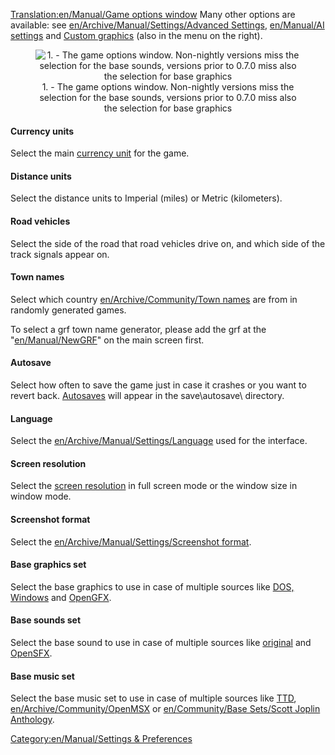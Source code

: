 [[Translation:en/Manual/Game options window]]
{{en/Manual/Navigation}}
Many other options are available: see [[en/Archive/Manual/Settings/Advanced Settings]], [[en/Manual/AI settings]] and [[en/Manual/NewGRF|Custom graphics]] (also in the menu on the right).  


<center>[[File:en/Manual/Game options.png|center|frame|1. - The game options window. Non-nightly versions miss the selection for the base sounds, versions prior to 0.7.0 miss also the selection for base graphics]]</center>

====Currency units====
Select the main [[en/Archive/Manual/Settings/Currency|currency unit]] for the game.

====Distance units====
Select the distance units to Imperial (miles) or Metric (kilometers).

====Road vehicles====
Select the side of the road that road vehicles drive on, and which side of the track signals appear on.

====Town names====
Select which country [[en/Archive/Community/Town names]] are from in randomly generated games.

To select a grf town name generator, please add the grf at the "[[en/Manual/NewGRF]]" on the main screen first.

====Autosave====
Select how often to save the game just in case it crashes or you want to revert back. [[en/Archive/Manual/Settings/Autosave|Autosaves]] will appear in the save\autosave\ directory.

====Language====
Select the [[en/Archive/Manual/Settings/Language]] used for the interface.

====Screen resolution====
Select the [[en/Archive/Manual/Settings/Resolution|screen resolution]] in full screen mode or the window size in window mode.

====Screenshot format====
Select the [[en/Archive/Manual/Settings/Screenshot format]].

====Base graphics set====
Select the base graphics to use in case of multiple sources like [[en/Archive/Manual/Installation FAQ#what-files-do-i-need-from-ttd|DOS, Windows]] and [[en/Archive/Community/Graphics Replacement|OpenGFX]].

====Base sounds set====
Select the base sound to use in case of multiple sources like [[en/Archive/Manual/Installation FAQ#what-files-do-i-need-from-ttd|original]] and [[en/Archive/Community/Sound Effects Replacement|OpenSFX]].

====Base music set====
Select the base music set to use in case of multiple sources like [[en/Archive/Manual/Installation FAQ#what-files-do-i-need-from-ttd|TTD]], [[en/Archive/Community/OpenMSX]] or [[en/Community/Base Sets/Scott Joplin Anthology]].

[[Category:en/Manual/Settings & Preferences]]